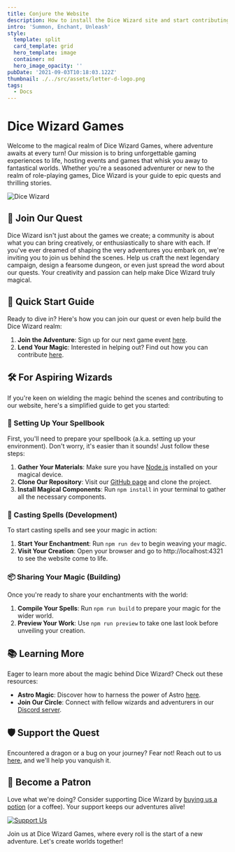 ```yaml
---
title: Conjure the Website
description: How to install the Dice Wizard site and start contributing
intro: 'Summon, Enchant, Unleash'
style:
  template: split
  card_template: grid
  hero_template: image
  container: md
  hero_image_opacity: ''
pubDate: '2021-09-03T10:18:03.122Z'
thumbnail: ./../src/assets/letter-d-logo.png
tags:
  - Docs
---
```

# Dice Wizard Games

Welcome to the magical realm of Dice Wizard Games, where adventure awaits at every turn! Our mission is to bring unforgettable gaming experiences to life, hosting events and games that whisk you away to fantastical worlds. Whether you're a seasoned adventurer or new to the realm of role-playing games, Dice Wizard is your guide to epic quests and thrilling stories.

![Dice Wizard](/src/assets/dice-wizard-master.jpg)

## 🌟 Join Our Quest

Dice Wizard isn't just about the games we create; a community is about what you can bring creatively, or enthusiastically to share with each. If you've ever dreamed of shaping the very adventures you embark on, we're inviting you to join us behind the scenes. Help us craft the next legendary campaign, design a fearsome dungeon, or even just spread the word about our quests. Your creativity and passion can help make Dice Wizard truly magical.

## 🚀 Quick Start Guide

Ready to dive in? Here's how you can join our quest or even help build the Dice Wizard realm:

1. **Join the Adventure**: Sign up for our next game event [here](https://your-website.com/signup).
2. **Lend Your Magic**: Interested in helping out? Find out how you can contribute [here](https://your-website.com/contribute).

## 🛠️ For Aspiring Wizards

If you're keen on wielding the magic behind the scenes and contributing to our website, here's a simplified guide to get you started:

### 📜 Setting Up Your Spellbook

First, you'll need to prepare your spellbook (a.k.a. setting up your environment). Don't worry, it's easier than it sounds! Just follow these steps:

1. **Gather Your Materials**: Make sure you have [Node.js](https://nodejs.org/) installed on your magical device.
2. **Clone Our Repository**: Visit our [GitHub page](https://github.com/unfolding-io/nebulix) and clone the project.
3. **Install Magical Components**: Run `npm install` in your terminal to gather all the necessary components.

### 🌌 Casting Spells (Development)

To start casting spells and see your magic in action:

1. **Start Your Enchantment**: Run `npm run dev` to begin weaving your magic.
2. **Visit Your Creation**: Open your browser and go to http://localhost:4321 to see the website come to life.

### 📦 Sharing Your Magic (Building)

Once you're ready to share your enchantments with the world:

1. **Compile Your Spells**: Run `npm run build` to prepare your magic for the wider world.
2. **Preview Your Work**: Use `npm run preview` to take one last look before unveiling your creation.

## 📚 Learning More

Eager to learn more about the magic behind Dice Wizard? Check out these resources:

- **Astro Magic**: Discover how to harness the power of Astro [here](https://docs.astro.build).
- **Join Our Circle**: Connect with fellow wizards and adventurers in our [Discord server](https://astro.build/chat).

## 🛡️ Support the Quest

Encountered a dragon or a bug on your journey? Fear not! Reach out to us [here](mailto:hello@unfolding.io), and we'll help you vanquish it.

## 🌟 Become a Patron

Love what we're doing? Consider supporting Dice Wizard by [buying us a potion](https://www.buymeacoffee.com/unfolding.io) (or a coffee). Your support keeps our adventures alive!

[![Support Us](https://starfunnel.unfolding.io/screenshots/bymeacoffee.webp)](https://www.buymeacoffee.com/unfolding.io)

Join us at Dice Wizard Games, where every roll is the start of a new adventure. Let's create worlds together!
